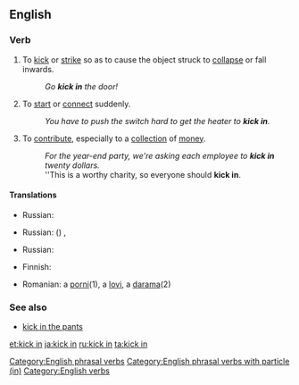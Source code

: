 ==English==

===Verb===
{{head|en|verb|head=[[kick]] [[in]]}}

# {{transitive}} To [[kick]] or [[strike]] so as to cause the object struck to [[collapse]] or fall inwards.
#: ''Go '''kick in''' the door!''
# {{intransitive|idiomatic}} To [[start]] or [[connect]] suddenly.
#: ''You have to push the switch hard to get the heater to '''kick in'''.''
# {{transitive|and|intransitive|idiomatic}} To [[contribute]], especially to a [[collection]] of [[money]].
#: ''For the year-end party, we're asking each employee to  '''kick in''' twenty dollars.''
#: ''This is a worthy charity, so everyone should '''kick in'''.

====Translations====
{{trans-top|To kick or strike so as to cause the object struck to collapse or fall inwards}}
* Russian: {{t+|ru|вышибать}}
{{trans-mid}}
{{trans-bottom}}

{{trans-top|To start or connect suddenly}}
* Russian: ({{t+|ru|неожиданно}}) {{t+|ru|включаться}}, {{t+|ru|подключаться}}
{{trans-mid}}
{{trans-bottom}}

{{trans-top|To contribute, especially to a collection of money}}
* Russian: {{t+|ru|вносить}} {{t+|ru|доля|f|alt=долю}}
{{trans-mid}}
{{trans-bottom}}

{{checktrans-top}}
* Finnish: {{t+|fi|potkaista}} {{t+|fi|sisään}}
{{trans-mid}}
* Romanian: a [[porni]](1), a [[lovi]], a [[darama]](2)
{{trans-bottom}}

===See also===
* [[kick in the pants]]

[[Category:English phrasal verbs]]
[[Category:English phrasal verbs with particle (in)]]
[[Category:English verbs]]

[[et:kick in]]
[[ja:kick in]]
[[ru:kick in]]
[[ta:kick in]]